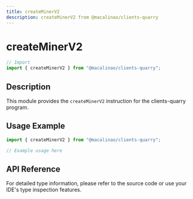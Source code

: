 ```yaml
---
title: createMinerV2
description: createMinerV2 from @macalinao/clients-quarry
---
```


# createMinerV2

```typescript
// Import
import { createMinerV2 } from "@macalinao/clients-quarry";
```

## Description

This module provides the `createMinerV2` instruction for the clients-quarry program.

## Usage Example

```typescript
import { createMinerV2 } from "@macalinao/clients-quarry";

// Example usage here
```

## API Reference

For detailed type information, please refer to the source code or use your IDE's type inspection features.
